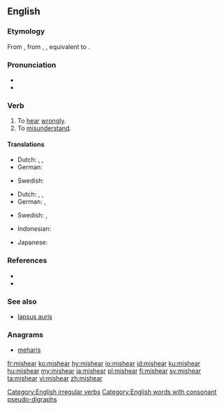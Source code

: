 ==English==

===Etymology===
From {{etyl|enm|en}} {{term|misheren|lang=enm}}, from {{etyl|ang|en}} {{m|ang|mishȳran}}, {{m|ang|mishīeran||to hear amiss, not listen to, disobey}}, equivalent to {{prefix|mis|hear|lang=en}}.

===Pronunciation===
* {{IPA|/mɪsˈhɪə(ɹ)/|lang=en}}
* {{rhymes|ɪə(ɹ)|lang=en}}

===Verb===
{{en-verb|mishears|mishearing|misheard}}

# To [[hear]] [[wrongly]].
# To [[misunderstand]].

====Translations====
{{trans-top|to hear wrongly}}
* Dutch: {{t-check|nl|[[mis]] [[verstaan]]}} <!-- was "[[mis]] [[verstaan]]" - assumed sum-of-parts; if an idiom, remove the wikilinks to the individual words. see [[User:Kephir/gadgets/xte#Translation_fixing]] -->, {{t-check|nl|[[verkeerd]][[ verstaan]]}} <!-- was "[[verkeerd]][[ verstaan]]" - assumed sum-of-parts; if an idiom, remove the wikilinks to the individual words. see [[User:Kephir/gadgets/xte#Translation_fixing]] -->, {{t-check|nl|[[slecht]] [[horen]]}} <!-- was "[[slecht]] [[horen]]" - assumed sum-of-parts; if an idiom, remove the wikilinks to the individual words. see [[User:Kephir/gadgets/xte#Translation_fixing]] -->
* German: {{t+|de|verhören|alt=sich verhören}}
{{trans-mid}}
* Swedish: {{t|sv|missuppfatta}}
{{trans-bottom}}

{{trans-top|to understand wrongly}}
* Dutch: {{t-check|nl|[[mis]] [[verstaan]]}} <!-- was "[[mis]] [[verstaan]]" - assumed sum-of-parts; if an idiom, remove the wikilinks to the individual words. see [[User:Kephir/gadgets/xte#Translation_fixing]] -->, {{t-check|nl|[[verkeerd]] [[verstaan]]}} <!-- was "[[verkeerd]] [[verstaan]]" - assumed sum-of-parts; if an idiom, remove the wikilinks to the individual words. see [[User:Kephir/gadgets/xte#Translation_fixing]] -->, {{t-check|nl|[[slecht]] [[begrijpen]]}} <!-- was "[[slecht]] [[begrijpen]]" - assumed sum-of-parts; if an idiom, remove the wikilinks to the individual words. see [[User:Kephir/gadgets/xte#Translation_fixing]] -->
* German: {{t|de|missverstehen}}, {{t+|de|verhören|alt=sich verhören}}
{{trans-mid}}
* Swedish: {{t|sv|missuppfatta}}, {{t+|sv|missförstå}}
{{trans-bottom}}

{{checktrans-top}}
* Indonesian: {{t-check|id|[[salah]] [[dengar]]}} <!-- was "[[salah]] [[dengar]]" - assumed sum-of-parts; if an idiom, remove the wikilinks to the individual words. see [[User:Kephir/gadgets/xte#Translation_fixing]] -->
{{trans-mid}}
* Japanese: {{t-check|ja|聞き間違う|tr=[[ききまちがう]], kiki-machigau|sc=Jpan}}
{{trans-bottom}}

===References===
* {{R:Century 1911}}
* {{R:Webster 1913}}

===See also===
* [[lapsus auris]]

===Anagrams===
* [[meharis#English|meharis]]

[[Category:English irregular verbs]]
[[Category:English words with consonant pseudo-digraphs]]

[[fr:mishear]]
[[ko:mishear]]
[[hy:mishear]]
[[io:mishear]]
[[id:mishear]]
[[ku:mishear]]
[[hu:mishear]]
[[my:mishear]]
[[ja:mishear]]
[[pl:mishear]]
[[fi:mishear]]
[[sv:mishear]]
[[ta:mishear]]
[[vi:mishear]]
[[zh:mishear]]